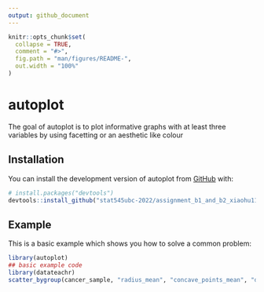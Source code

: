 ```yaml
---
output: github_document
---
```


<!-- README.md is generated from README.Rmd. Please edit that file -->

```r
knitr::opts_chunk$set(
  collapse = TRUE,
  comment = "#>",
  fig.path = "man/figures/README-",
  out.width = "100%"
)
```

# autoplot

<!-- badges: start -->
<!-- badges: end -->

The goal of autoplot is to plot informative graphs with at least three variables by using facetting or an aesthetic like colour

## Installation

You can install the development version of autoplot from [GitHub](https://github.com/stat545ubc-2022/assignment_b1_and_b2_xiaohu1122) with:

``` r
# install.packages("devtools")
devtools::install_github("stat545ubc-2022/assignment_b1_and_b2_xiaohu1122")
```

## Example

This is a basic example which shows you how to solve a common problem:

```r
library(autoplot)
## basic example code
library(datateachr)
scatter_bygroup(cancer_sample, "radius_mean", "concave_points_mean", "diagnosis")
```
